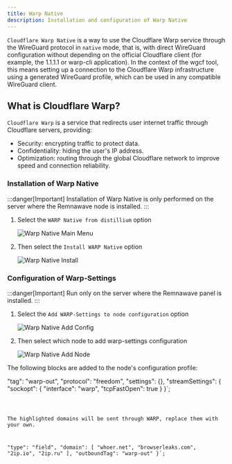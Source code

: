 ```yaml
---
title: Warp Native
description: Installation and configuration of Warp Native
---
```


`Cloudflare Warp Native` is a way to use the Cloudflare Warp service through the WireGuard protocol in `native` mode, that is, with direct WireGuard configuration without depending on the official Cloudflare client (for example, the 1.1.1.1 or warp-cli application). In the context of the wgcf tool, this means setting up a connection to the Cloudflare Warp infrastructure using a generated WireGuard profile, which can be used in any compatible WireGuard client.

## What is Cloudflare Warp?
`Cloudflare Warp` is a service that redirects user internet traffic through Cloudflare servers, providing:

- Security: encrypting traffic to protect data.
- Confidentiality: hiding the user's IP address.
- Optimization: routing through the global Cloudflare network to improve speed and connection reliability.

### Installation of Warp Native

:::danger[Important]
Installation of Warp Native is only performed on the server where the Remnawave node is installed.
:::

<Steps>

1. Select the `WARP Native from distillium` option

    ![Warp Native Main Menu](https://raw.githubusercontent.com/eGamesAPI/remnawave-reverse-proxy/refs/heads/main/docs/src/assets/en/warp_native.png)

2. Then select the `Install WARP Native` option

    ![Warp Native Install](https://raw.githubusercontent.com/eGamesAPI/remnawave-reverse-proxy/refs/heads/main/docs/src/assets/en/warp_native_main_menu.png)

</Steps>

### Configuration of Warp-Settings

:::danger[Important]
Run only on the server where the Remnawave panel is installed.
:::

<Steps>

1. Select the `Add WARP-Settings to node configuration` option

    ![Warp Native Add Config](https://raw.githubusercontent.com/eGamesAPI/remnawave-reverse-proxy/refs/heads/main/docs/src/assets/en/warp_native_add_config.png)

2. Then select which node to add warp-settings configuration

    ![Warp Native Add Node](https://raw.githubusercontent.com/eGamesAPI/remnawave-reverse-proxy/refs/heads/main/docs/src/assets/en/warp_native_add_node.png)

</Steps>

The following blocks are added to the node's configuration profile:

  "tag": "warp-out",
  "protocol": "freedom",
  "settings": {},
  "streamSettings": {
    "sockopt": {
      "interface": "warp",
      "tcpFastOpen": true
    }
}`;

<Code code={exampleCode} lang="json" title={fileName} />

The highlighted domains will be sent through WARP, replace them with your own.

  "type": "field",
  "domain": [
    "whoer.net",
    "browserleaks.com",
    "2ip.io",
    "2ip.ru"
  ],
  "outboundTag": "warp-out"
}`;

<Code code={exampleCode2} lang="json" title={fileName2} mark={highlights} />